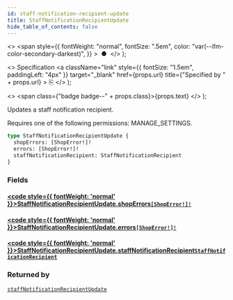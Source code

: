 ```yaml
---
id: staff-notification-recipient-update
title: StaffNotificationRecipientUpdate
hide_table_of_contents: false
---
```


  <>
    <span
      style={{
        fontWeight: "normal",
        fontSize: ".5em",
        color: "var(--ifm-color-secondary-darkest)",
      }}
    >
      &nbsp;●&nbsp;
    </span>
  </>
);

  <>
    Specification
    <a
      className="link"
      style={{ fontSize: "1.5em", paddingLeft: "4px" }}
      target="\_blank"
      href={props.url}
      title={"Specified by " + props.url}
    >
      ⎘
    </a>
  </>
);

  <>
    <span class={"badge badge--" + props.class}>{props.text}</span>
  </>
);

Updates a staff notification recipient.

Requires one of the following permissions: MANAGE_SETTINGS.

```graphql
type StaffNotificationRecipientUpdate {
  shopErrors: [ShopError!]!
  errors: [ShopError!]!
  staffNotificationRecipient: StaffNotificationRecipient
}
```

### Fields

#### [<code style={{ fontWeight: 'normal' }}>StaffNotificationRecipientUpdate.<b>shopErrors</b></code>](#)<Bullet />[`[ShopError!]!`](../../../developer/api-reference/objects/shop-error) <Badge class="secondary" text="non-null"/> <Badge class="secondary" text="object"/>

>

#### [<code style={{ fontWeight: 'normal' }}>StaffNotificationRecipientUpdate.<b>errors</b></code>](#)<Bullet />[`[ShopError!]!`](../../../developer/api-reference/objects/shop-error) <Badge class="secondary" text="non-null"/> <Badge class="secondary" text="object"/>

>

#### [<code style={{ fontWeight: 'normal' }}>StaffNotificationRecipientUpdate.<b>staffNotificationRecipient</b></code>](#)<Bullet />[`StaffNotificationRecipient`](../../../developer/api-reference/objects/staff-notification-recipient) <Badge class="secondary" text="object"/>

>

### Returned by

[`staffNotificationRecipientUpdate`](../../../developer/api-reference/mutations/staff-notification-recipient-update) <Badge class="secondary" text="mutation"/>
